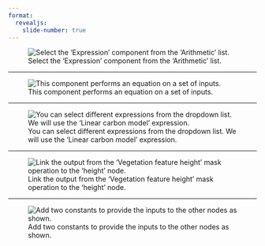 ```yaml
---
format:
  revealjs: 
    slide-number: true
---
```


![Select the 'Expression' component from the 'Arithmetic' list.](01-arithmetic-expression.png)

---

![This component performs an equation on a set of inputs.](02-expression-linear.png)

---

![You can select different expressions from the dropdown list. We will use the 'Linear carbon model' expression.](03-expression-dropdown.png)

---

![Link the output from the 'Vegetation feature height' mask operation to the 'height' node.](04-expression-height.png)

---

![Add two constants to provide the inputs to the other nodes as shown.](05-expression-scale-error.png)
